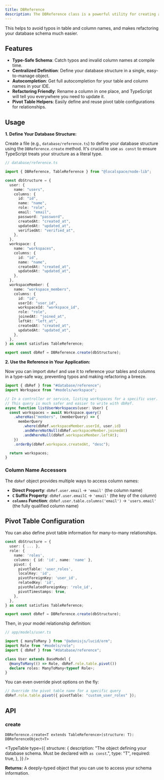 ```yaml
---
title: DBReference
description: The DBReference class is a powerful utility for creating a type-safe and centralized reference to your database schema. It allows you to define your tables and columns in one place and then access them throughout your application with full autocompletion and type-checking.
---
```


This helps to avoid typos in table and column names, and makes refactoring your database schema much easier.

## Features

- **Type-Safe Schema**: Catch typos and invalid column names at compile time.
- **Centralized Definition**: Define your database structure in a single, easy-to-manage object.
- **Autocompletion**: Get full autocompletion for your table and column names in your IDE.
- **Refactoring Friendly**: Rename a column in one place, and TypeScript will tell you everywhere you need to update it.
- **Pivot Table Helpers**: Easily define and reuse pivot table configurations for relationships.

## Usage

**1. Define Your Database Structure:**

Create a file (e.g., `database/reference.ts`) to define your database structure using the `DBReference.create` method. It's crucial to use `as const` to ensure TypeScript treats your structure as a literal type.

```typescript
// database/reference.ts

import { DBReference, TableReference } from "@localspace/node-lib";

const dbStructure = {
  user: {
    name: "users",
    columns: {
      id: "id",
      name: "name",
      role: "role",
      email: "email",
      password: "password",
      createdAt: "created_at",
      updatedAt: "updated_at",
      verifiedAt: "verified_at",
    },
  },
  workspace: {
    name: "workspaces",
    columns: {
      id: "id",
      name: "name",
      createdAt: "created_at",
      updatedAt: "updated_at",
    },
  },
  workspaceMember: {
    name: "workspace_members",
    columns: {
      id: "id",
      userId: "user_id",
      workspaceId: "workspace_id",
      role: "role",
      joinedAt: "joined_at",
      leftAt: "left_at",
      createdAt: "created_at",
      updatedAt: "updated_at",
    },
  },
} as const satisfies TableReference;

export const dbRef = DBReference.create(dbStructure);
```

**2. Use the Reference in Your Application:**

Now you can import `dbRef` and use it to reference your tables and columns in a type-safe way, preventing typos and making refactoring a breeze.

```typescript
import { dbRef } from "#database/reference";
import Workspace from "#models/workspace";

// In a controller or service, listing workspaces for a specific user.
// This query is much safer and easier to write with dbRef.
async function listUserWorkspaces(user: User) {
  const workspaces = await Workspace.query()
    .whereHas("members", (memberQuery) => {
      memberQuery
        .where(dbRef.workspaceMember.userId, user.id)
        .andWhereNotNull(dbRef.workspaceMember.joinedAt)
        .andWhereNull(dbRef.workspaceMember.leftAt);
    })
    .orderBy(dbRef.workspace.createdAt, "desc");

  return workspaces;
}
```

### Column Name Accessors

The `dbRef` object provides multiple ways to access column names:

- **Direct Property**: `dbRef.user.email` -> `'email'` (the column name)
- **`C` Suffix Property**: `dbRef.user.emailC` -> `'email'` (the key of the column)
- **`columns` Function**: `dbRef.user.table.columns('email')` -> `'users.email'` (the fully qualified column name)

## Pivot Table Configuration

You can also define pivot table information for many-to-many relationships.

```typescript
const dbStructure = {
  user: { ... },
  role: {
    name: 'roles',
    columns: { id: 'id', name: 'name' },
    pivot: {
      pivotTable: 'user_roles',
      localKey: 'id',
      pivotForeignKey: 'user_id',
      relatedKey: 'id',
      pivotRelatedForeignKey: 'role_id',
      pivotTimestamps: true,
    },
  },
} as const satisfies TableReference;

export const dbRef = DBReference.create(dbStructure);
```

Then, in your model relationship definition:

```typescript
// app/models/user.ts

import { manyToMany } from "@adonisjs/lucid/orm";
import Role from "#models/role";
import { dbRef } from "#database/reference";

class User extends BaseModel {
  @manyToMany(() => Role, dbRef.role.table.pivot())
  declare roles: ManyToMany<typeof Role>;
}
```

You can even override pivot options on the fly:

```typescript
// Override the pivot table name for a specific query
dbRef.role.table.pivot({ pivotTable: "custom_user_roles" });
```

## API

### create

`DBReference.create<T extends TableReference>(structure: T): DBReferenceObject<T>`

<TypeTable
  type={{
    structure: {
      description:
        "The object defining your database schema. Must be declared with `as const`.",
      type: "T",
      required: true,
    },
  }}
/>

**Returns:** A deeply-typed object that you can use to access your schema information.
